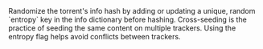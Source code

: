 <ParamField query="--entropy, -e" type="boolean" default={false}>
  Randomize the torrent's info hash by adding or updating a unique, random `entropy` key in the info dictionary before hashing.
  <Info>
    Cross-seeding is the practice of seeding the same content on multiple trackers. Using the entropy flag helps avoid conflicts between trackers.
  </Info>
</ParamField> 